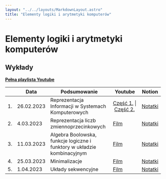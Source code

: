```yaml
---
layout: "../../layouts/MarkdownLayout.astro"
title: "Elementy logiki i arytmetyki komputerów"
---
```


# Elementy logiki i arytmetyki komputerów

## Wykłady

[**Pełna playlista Youtube**](https://www.youtube.com/playlist?list=PLxnzOnUpNzMAvL1udN8UGa1Mt_JcosjOx)

<div class="overflow-auto">

|     | Data       | Podsumowanie                                                            | Youtube                                                                                                  | Notion                                                                                                                               |
| --- | ---------- | ----------------------------------------------------------------------- | -------------------------------------------------------------------------------------------------------- | ------------------------------------------------------------------------------------------------------------------------------------ |
| 1.  | 26.02.2023 | Reprezentacja Informacji w Systemach Komputerowych                      | [Część&nbsp;1.](https://youtu.be/D0IXZkDOrMc)&nbsp;\|&nbsp;[Część&nbsp;2.](https://youtu.be/91UjlnbMsxY) | [Notatki](https://zippy-tamarillo-525.notion.site/Elementy-logiki-i-arytmetyki-komputer-w-Wyk-ad-1-a7a0ca4214aa498f952bd926dcd6f529) |
| 2.  | 4.03.2023  | Reprezentacja liczb zmiennoprzecinkowych                                | [Film](https://youtu.be/epZeR-DYVso)                                                                     | [Notatki](https://zippy-tamarillo-525.notion.site/Elementy-logiki-i-arytmetyki-komputer-w-Wyk-ad-2-792c296ecb8d4e4e99b4465c643c33e7) |
| 3.  | 11.03.2023 | Algebra Boolowska, funkcje logiczne i funktory w układzie kombinacyjnym | [Film](https://youtu.be/g1qYiZkSKvQ)                                                                     | [Notatki](https://zippy-tamarillo-525.notion.site/Elementy-logiki-i-arytmetyki-komputer-w-Wyk-ad-3-93b55cb148b14470bf67c2fe04a0775b) |
| 4.  | 25.03.2023 | Minimalizacje                                                           | [Film](https://youtu.be/Rwnc6WRDYgU)                                                                     | [Notatki](https://zippy-tamarillo-525.notion.site/Elementy-logiki-i-arytmetyki-komputer-w-Wyk-ad-4-7e39189a32b340aab521d68bac4acb22) |
| 5.  | 1.04.2023  | Układy sekwencyjne                                                      | [Film](https://youtu.be/gYgE57ZK6cI)                                                                     | [Notatki](https://zippy-tamarillo-525.notion.site/Elementy-logiki-i-arytmetyki-komputer-w-Wyk-ad-5-39a8c232f9304ae7b55ad6f65cec5816) |

</div>
